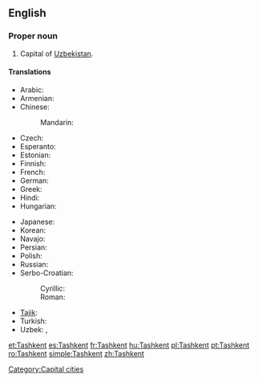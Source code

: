 ==English==
{{wikipedia}}

===Proper noun===
{{en-proper noun}}

# Capital of [[Uzbekistan]].

====Translations====
{{trans-top|capital of Uzbekistan}}
* Arabic: {{t|ar|طشقند|m|tr=Tashqand}}
* Armenian: {{t-|hy|Տաշքենդ|tr=Tašk’end}}
* Chinese:
*: Mandarin: {{t-|cmn|塔什干|tr=Tǎshígān|sc=Hani}}
* Czech: {{t-|cs|Taškent|m}}
* Esperanto: {{t|eo|Taŝkento}}
* Estonian: {{t-|et|Toshkent}}
* Finnish: {{t+|fi|Taškent}}
* French: {{t+|fr|Tachkent}}
* German: {{t+|de|Taschkent|n}}
* Greek: {{t|el|Τασκένδη|tr=Taskéndi}}
* Hindi: {{t|hi|ताशकंद|tr=tāśkand|xs=Hindi}}
* Hungarian: {{t+|hu|Taskent}}
{{trans-mid}}
* Japanese: {{t-|ja|タシケント|tr=Tashikento}}
* Korean: {{t+|ko|타슈켄트|tr=Tasyukenteu|sc=Hang}}
* Navajo: {{tø|nv|Tʼashkʼen}}
* Persian: {{t-|fa|تاشکند|tr=Tâškand|xs=Persian}}
* Polish: {{t+|pl|Taszkent|m}}
* Russian: {{t+|ru|Ташкент|m|tr=Tašként}}
* Serbo-Croatian:
*: Cyrillic: {{t|sh|Ташкент|m|sc=Cyrl|xs=Serbo-Croatian}}
*: Roman: {{t|sh|Taškent|m|xs=Serbo-Croatian}}
* [[Tajik]]: {{t-|tg|Тошканд|sc=Cyrl|xs=Tajik}}
* Turkish: {{t|tr|Taşkent}}
* Uzbek: {{t-|uz|Toshkent|xs=Uzbek}},  {{t|uz|Тошкент|sc=Cyrl|xs=Uzbek}}
{{trans-bottom}}

[[Category:Capital cities]]

[[et:Tashkent]]
[[es:Tashkent]]
[[fr:Tashkent]]
[[hu:Tashkent]]
[[pl:Tashkent]]
[[pt:Tashkent]]
[[ro:Tashkent]]
[[simple:Tashkent]]
[[zh:Tashkent]]
